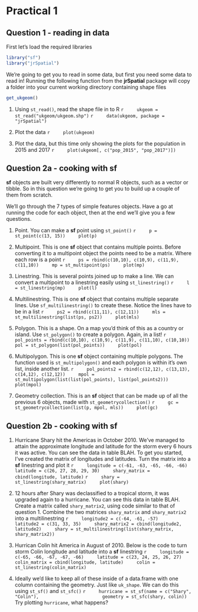 # Practical 1

## Question 1 - reading in data

First let's load the required libraries
```r
library("sf")
library("jrSpatial")
```

We're going to get you to read in some data, but first you need some data to read in! Running the following function from the **jrSpatial** package will copy a folder into your current working directory containing shape files
```r
get_ukgeom()
```

1. Using `st_read()`, read the shape file in to R
    ```r
    ukgeom = st_read("ukgeom/ukgeom.shp")
    ```
    ```r
    data(ukgeom, package = "jrSpatial")
    ```

2. Plot the data
    ```r
    plot(ukgeom)
    ```

3. Plot the data, but this time only showing the plots for the population in 2015 and 2017
    ```r
    plot(ukgeom[, c("pop_2015", "pop_2017")])
    ```
    
## Question 2a - cooking with **sf**

**sf** objects are built very differently to normal R objects, such as a vector or tibble. So in this question we're going to get you to build up a couple of them from scratch.

We'll go through the 7 types of simple features objects. Have a go at running the code for each object, then at the end we'll give you a few questions.

1. Point. You can make a **sf** point using `st_point()`
    ```r
    p = st_point(c(13, 15))
    plot(p)
    ```

2. Multipoint. This is one **sf** object that contains multiple points. Before converting it to a multipoint object the points need to be a matrix. Where each row is a point
    ```r
    ps = rbind(c(10,10), c(10,9), c(11,9), c(11,10))
    mp = st_multipoint(ps)
    plot(mp)
    ```
    
3. Linestring. This is several points joined up to make a line. We can convert a multipoint to a linestring easily using `st_linestring()`
    ```r
    l = st_linestring(mp)
    plot(l)
    ```

4. Multilinestring. This is one **sf** object that contains multiple separate lines. Use `sf_multilinestring()` to create these. Notice the lines have to be in a list
    ```r
    ps2 = rbind(c(11,11), c(12,11))
    mls = st_multilinestring(list(ps, ps2))
    plot(mls)
    ```
    
5. Polygon. This is a shape. On a map you'd think of this as a country or island. Use `st_polygon()` to create a polygon. Again, in a list! 
    ```r
    pol_points = rbind(c(10,10), c(10,9), c(11,9), c(11,10), c(10,10))
    pol = st_polygon(list(pol_points))
    plot(pol)
    ```
    
6. Multipolygon. This is one **sf** object containing multiple polygons. The function used is `st_multipolygon()` and each polygon is within it's own list, inside another list.
    ```r
    pol_points2 = rbind(c(12,12), c(13,13), c(14,12), c(12,12))
    mpol = st_multipolygon(list(list(pol_points), list(pol_points2)))
    plot(mpol)
    ```
    
7. Geometry collection. This is an **sf** object that can be made up of all the previous 6 objects, made with `st_geometrycollection()`
    ```r
    gc = st_geometrycollection(list(p, mpol, mls))
    plot(gc)
    ```

## Question 2b - cooking with **sf**

1) Hurricane Shary hit the Americas in October 2010. We've managed to attain the approximate longitude and latitude for the storm every 6 hours it was active. You can see the data in table BLAH. To get you started, I've created the matrix of longitudes and latitudes. Turn the matrix into a **sf** linestring and plot it
    ```r
    longitude = c(-61, -63, -65, -66, -66) 
    latitude = c(26, 27, 28, 29, 30)
    shary_matrix = cbind(longitude, latitude)
    ```
    ```r
    shary = st_linestring(shary_matrix)
    plot(shary)
    ```

2) 12 hours after Shary was declassified to a tropical storm, it was upgraded again to a hurricane. You can see this data in table BLAH. Create a matrix called `shary_matrix2`, using code similar to that of question 1. Combine the two matrices `shary_matrix` and `shary_matrix2` into a multilinestring
    ```r
    longitude2 = c(-64, -61, -57)
    latitude2 = c(31, 33, 35)
    shary_matrix2 = cbind(longitude2, latitude2)
    shary = st_multilinestring(list(shary_matrix, shary_matrix2))
    ```
    
    
3) Hurrican Colin hit America in August of 2010. Below is the code to turn storm Colin longitude and latitude into a **sf** linestring
    ```r
    longitude = c(-65, -66, -67, -67, -66)
    latitude = c(23, 24, 25, 26, 27)
    colin_matrix = cbind(longitude, latitude)
    colin = st_linestring(colin_matrix)
    ```

4) Ideally we'd like to keep all of these inside of a data.frame with one column containing the geometry. Just like `uk_shape`. We can do this using `st_sf()` and `st_sfc()`
    ```r
    hurricane = st_sf(name = c("Shary", "Colin"), 
                      geometry = st_sfc(shary, colin))
    ```
Try plotting `hurricane`, what happens?

